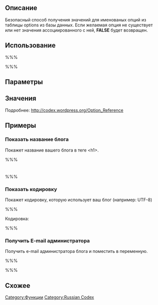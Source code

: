 {{Languages|
{{en|Function Reference/get option}}
{{it|Riferimento funzioni/get_option}}
{{ja|関数リファレンス/get_option}}
{{ru|Справочник_по_функциям/get option}}
{{vi|Tham Khảo Các Hàm/get option}}
{{zh-cn|get_option}}
}}
== Описание ==

Безопасный способ получения значений для именованых опций из таблицы options из базы данных. Если желаемая опция не существует или нет значения ассоциированного с ней, '''FALSE''' будет возвращен.

== Использование ==

%%% <?php echo get_option( $show ); ?> %%%

== Параметры ==

{{Parameter|$show|string|Название опции для получения. Список опций по умолчанию может быть найден в [[Option Reference|Справочнике опций]].}}

{{Parameter|$default|mixed|Значение по умолчанию для возврата, если никакого значения не вернулось (в т.ч. если опция не найдена в базе данных).|optional|false}}

== Значения ==
Подробнее: http://codex.wordpress.org/Option_Reference
== Примеры ==

=== Показать название блога ===

Покажет название вашего блога в теге &lt;h1&gt;.

%%% <h1><?php echo get_option('blogname'); ?></h1> %%%

=== Показать кодировку ===

Покажет кодировку, которую использует ваш блог (например: UTF-8)

%%% <p>Кодировка: <?php echo get_option('blog_charset'); ?> </p> %%%

===Получить E-mail администратора===

Получить e-mail администратора блога и поместить в переменную.

%%% <?php $admin_email = get_option('admin_email'); ?> %%%

== Схожее ==

{{Теги опций}}

{{ru:Tag Footer}}

[[Category:Функции]]
[[Category:Russian Codex]]